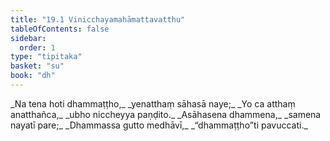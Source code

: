 ```yaml
---
title: "19.1 Vinicchayamahāmattavatthu"
tableOfContents: false
sidebar:
  order: 1
type: "tipitaka"
basket: "su"
book: "dh"
---
```



<DynamicBreadcrumb />

<Division number="256" book="dh" bookNo="18" page="50">

<Paragraph number="277" type="verses" book="dh">
_Na tena hoti dhammaṭṭho,_  
_yenatthaṃ sāhasā naye;_  
_Yo ca atthaṃ anatthañca,_  
_ubho niccheyya paṇḍito._  

</Paragraph>

</Division>
<Division number="257" book="dh" bookNo="18" page="50">

<Paragraph number="278" type="verses" book="dh">
_Asāhasena dhammena,_  
_samena nayatī pare;_  
_Dhammassa gutto medhāvī,_  
_“dhammaṭṭho”ti pavuccati._
</Paragraph>
</Division>